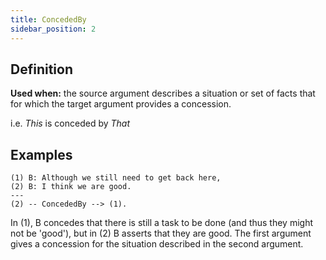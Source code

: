 ```yaml
---
title: ConcededBy
sidebar_position: 2
---
```


## Definition

**Used when:** the source argument describes a situation or set of facts that for which the target argument provides a concession.

i.e. *This* is conceded by *That*

## Examples

```
(1) B: Although we still need to get back here,
(2) B: I think we are good.
---
(2) -- ConcededBy --> (1).
```

In (1), B concedes that there is still a task to be done (and thus they might not be 'good'), but in (2) B asserts that they are good. The first argument gives a concession for the situation described in the second argument.
